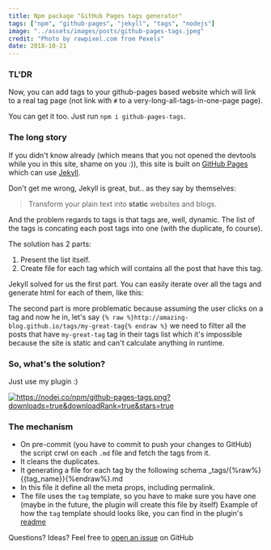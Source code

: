 ```yaml
---
title: Npm package "GitHub Pages tags generator"
tags: ["npm", "github-pages", "jekyll", "tags", "nodejs"]
image: "../assets/images/posts/github-pages-tags.jpeg"
credit: "Photo by rawpixel.com from Pexels"
date: 2018-10-21
---
```


### TL'DR

Now, you can add tags to your github-pages based website which will link to a real tag page (not link with `#` to a very-long-all-tags-in-one-page page).

You can get it too. Just run `npm i github-pages-tags`.

### The long story

If you didn't know already (which means that you not opened the devtools while you in this site, shame on you :)), this site is built on [GitHub Pages](https://pages.github.com/) which can use [Jekyll](https://jekyllrb.com/).

Don't get me wrong, Jekyll is great, but.. as they say by themselves:

> Transform your plain text into **static** websites and blogs.

And the problem regards to tags is that tags are, well, dynamic. The list of the tags is concating each post tags into one (with the duplicate, fo course).

The solution has 2 parts:

1. Present the list itself.
2. Create file for each tag which will contains all the post that have this tag.

Jekyll solved for us the first part. You can easily iterate over all the tags and generate html for each of them, like this:

<script src="https://gist.github.com/moshfeu/523eba7ab6be19b524accbbe1cf86f72.js"></script>

The second part is more problematic because assuming the user clicks on a tag and now he in, let's say `{% raw %}http://amazing-blog.github.io/tags/my-great-tag{% endraw %}` we need to filter all the posts that have `my-great-tag` tag in their tags list which it's impossible because the site is static and can't calculate anything in runtime.

### So, what's the solution?

Just use my plugin :)

<a href="https://www.npmjs.com/package/github-pages-tags" rel="nofollow"><img src="https://nodei.co/npm/github-pages-tags.png?downloads=true&amp;downloadRank=true&amp;stars=true" alt="https://nodei.co/npm/github-pages-tags.png?downloads=true&amp;downloadRank=true&amp;stars=true" /></a>


### The mechanism

- On pre-commit (you have to commit to push your changes to GitHub) the script crwl on each `.md` file and fetch the tags from it.
- It cleans the duplicates.
- It generating a file for each tag by the following schema \_tags/{%raw%}{{tag_name}}{%endraw%}.md
- In this file it define all the meta props, including permalink.
- The file uses the `tag` template, so you have to make sure you have one (maybe in the future, the plugin will create this file by itself)
  Example of how the `tag` template should looks like, you can find in the plugin's [readme](https://github.com/moshfeu/github-pages-tags/blob/master/README.md?utm_source=blog&utm_campaign=general#step-2)

Questions? Ideas? Feel free to [open an issue](https://github.com/moshfeu/github-pages-tags/issues/new) on GitHub
